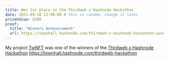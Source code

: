 ```yaml
---
title: Won 1st place in the Thirdweb x Hashnode Hackathon
date: 2021-09-10 12:00:00 # this is random, change it later
prizeValue: $500
proof:
  title: "Winners Announcement"
  url: https://townhall.hashnode.com/thirdweb-x-hashnode-hackathon-winners
---
```


My project [TwNFT](https://twnft.vercel.app) was one of the winners of the [Thirdweb x Hashnode Hackathon](https://townhall.hashnode.com/thirdweb-hackathon)
https://townhall.hashnode.com/thirdweb-hackathon
